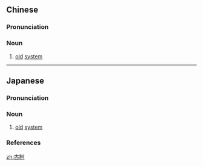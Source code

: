 ==Chinese==
{{zh-forms}}

===Pronunciation===
{{zh-pron
|m=gǔzhì
|cat=n
}}

===Noun===
{{zh-noun}}

# [[old]] [[system]]

----

==Japanese==
{{ja-kanjitab|こ|せい|yomi=o}}

===Pronunciation===
{{ja-pron|yomi=kanon|こせい|acc=1|acc_ref=DJR}}

===Noun===
{{ja-noun|こせい}}

# [[old]] [[system]]

===References===
<references/>

[[zh:古制]]